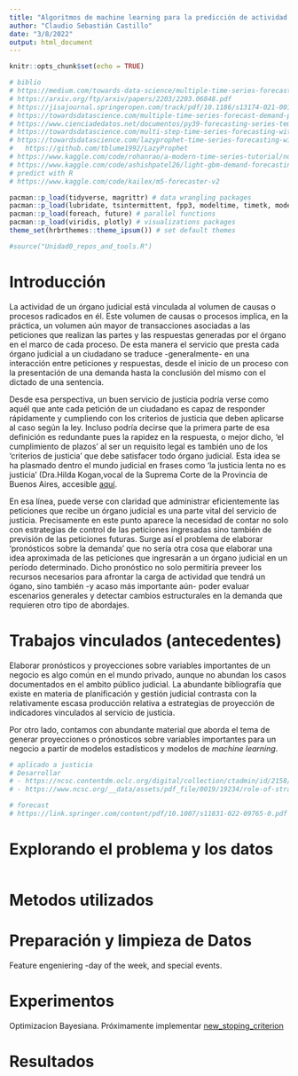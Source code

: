 ```yaml
---
title: "Algoritmos de machine learning para la predicción de actividad en organos judiciales"
author: "Claudio Sebastián Castillo"
date: "3/8/2022"
output: html_document
---
```


```r
knitr::opts_chunk$set(echo = TRUE)

# biblio
# https://medium.com/towards-data-science/multiple-time-series-forecast-demand-pattern-classification-using-r-part-1-31601158d33b
# https://arxiv.org/ftp/arxiv/papers/2203/2203.06848.pdf
# https://jisajournal.springeropen.com/track/pdf/10.1186/s13174-021-00137-8.pdf
# https://towardsdatascience.com/multiple-time-series-forecast-demand-pattern-classification-using-r-part-1-31601158d33b
# https://www.cienciadedatos.net/documentos/py39-forecasting-series-temporales-con-skforecast-xgboost-lightgbm-catboost.html
# https://towardsdatascience.com/multi-step-time-series-forecasting-with-arima-lightgbm-and-prophet-cc9e3f95dfb0
# https://towardsdatascience.com/lazyprophet-time-series-forecasting-with-lightgbm-3745bafe5ce5
#   https://github.com/tblume1992/LazyProphet
# https://www.kaggle.com/code/rohanrao/a-modern-time-series-tutorial/notebook
# https://www.kaggle.com/code/ashishpatel26/light-gbm-demand-forecasting/notebook
# predict with R
# https://www.kaggle.com/code/kailex/m5-forecaster-v2

pacman::p_load(tidyverse, magrittr) # data wrangling packages
pacman::p_load(lubridate, tsintermittent, fpp3, modeltime, timetk, modeltime.gluonts, tidymodels, modeltime.ensemble, modeltime.resample) # time series model packages
pacman::p_load(foreach, future) # parallel functions
pacman::p_load(viridis, plotly) # visualizations packages
theme_set(hrbrthemes::theme_ipsum()) # set default themes

#source("Unidad0_repos_and_tools.R")

```

# Introducción

La actividad de un órgano judicial está vinculada al volumen de causas o procesos radicados en él. Este volumen de causas o procesos implica, en la práctica, un volumen aún mayor de transacciones asociadas a las peticiones que realizan las partes y las respuestas generadas por el órgano en el marco de cada proceso. De esta manera el servicio que presta cada órgano judicial a un ciudadano se traduce -generalmente- en una interacción entre peticiones y respuestas, desde el inicio de un proceso con la presentación de una demanda hasta la conclusión del mismo con el dictado de una sentencia.     

Desde esa perspectiva, un buen servicio de justicia podría verse como aquél que ante cada petición de un ciudadano es capaz de responder rápidamente y cumpliendo con los criterios de justicia que deben aplicarse al caso según la ley. Incluso podría decirse que la primera parte de esa definición es redundante pues la rapidez en la respuesta, o mejor dicho, 'el cumplimiento de plazos' al ser un requisito legal es también uno de los 'criterios de justicia' que debe satisfacer todo órgano judicial. Esta idea se ha plasmado dentro el mundo judicial en frases como 'la justicia lenta no es justicia' (Dra.Hilda Kogan,vocal de la Suprema Corte de la Provincia de Buenos Aires, accesible [aquí](https://magistradoslp.org.ar/project/dra-hilda-kogan-la-justicia-lenta-no-es-justicia/).   

En esa línea, puede verse con claridad que administrar eficientemente las peticiones que recibe un órgano judicial es una parte vital del servicio de justicia. Precisamente en este punto aparece la necesidad de contar no solo con estrategias de control de las peticiones ingresadas sino también de previsión de las peticiones futuras. Surge así el problema de elaborar 'pronósticos sobre la demanda' que no sería otra cosa que elaborar una idea aproximada de las peticiones que ingresarán a un órgano judicial en un período determinado. Dicho pronóstico no solo permitiría preveer los recursos necesarios para afrontar la carga de actividad que tendrá un ógano, sino también -y acaso más importante aún- poder evaluar escenarios generales y detectar cambios estructurales en la demanda que requieren otro tipo de abordajes.  


# Trabajos vinculados (antecedentes)

Elaborar pronósticos y proyecciones sobre variables importantes de un negocio es algo común en el mundo privado, aunque no abundan los casos documentados en el ambito público judicial. La abundante bibliografía que existe en materia de planificación y gestión judicial contrasta con la relativamente escasa producción relativa a estrategias de proyección de indicadores vinculados al servicio de justicia. 

Por otro lado, contamos con abundante material que aborda el tema de generar proyecciones o prónosticos sobre variables importantes para un negocio a partir de modelos estadísticos y modelos de *machine learning*. 
<!-- Importante revisión métodos "Review of ML and AutoML Solutions to Forecast Time‑Series Data" -->



```r
# aplicado a justicia 
# Desarrollar
# - https://ncsc.contentdm.oclc.org/digital/collection/ctadmin/id/2158/
# - https://www.ncsc.org/__data/assets/pdf_file/0019/19234/role-of-strategic-planning-and-strategic-management-in-the-courts.pdf

# forecast
# https://link.springer.com/content/pdf/10.1007/s11831-022-09765-0.pdf


```

# Explorando el problema y los datos

```r

```

# Metodos utilizados



# Preparación y limpieza de Datos

Feature engeniering
-day of the week, and special events.


# Experimentos 

Optimizacion Bayesiana. Próximamente implementar [new_stoping_criterion](https://www.amazon.science/publications/automatic-termination-for-hyperparameter-optimization)


# Resultados



```r

```






